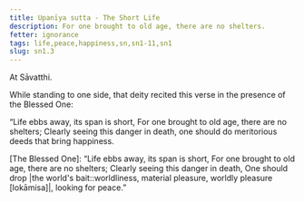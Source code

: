 ```yaml
---
title: Upanīya sutta - The Short Life
description: For one brought to old age, there are no shelters.
fetter: ignorance
tags: life,peace,happiness,sn,sn1-11,sn1
slug: sn1.3
---
```


At Sāvatthi.

While standing to one side, that deity recited this verse in the presence of the Blessed One:

“Life ebbs away, its span is short,
For one brought to old age, there are no shelters;
Clearly seeing this danger in death,
one should do meritorious deeds that bring happiness.

[The Blessed One]: “Life ebbs away, its span is short,
For one brought to old age, there are no shelters;
Clearly seeing this danger in death,
One should drop |the world's bait::worldliness, material pleasure, worldly pleasure [lokāmisa]|, looking for peace.”
